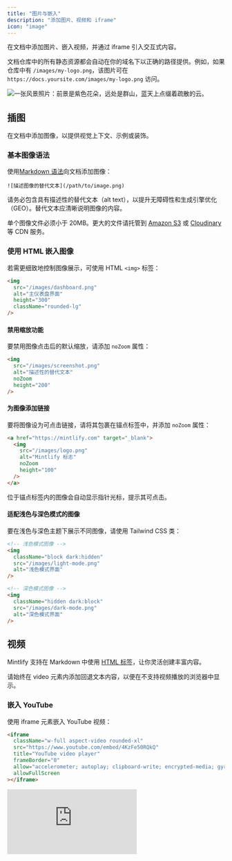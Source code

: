 ```yaml
---
title: "图片与嵌入"
description: "添加图片、视频和 iframe"
icon: "image"
---
```


在文档中添加图片、嵌入视频，并通过 iframe 引入交互式内容。

文档仓库中的所有静态资源都会自动在你的域名下以正确的路径提供。例如，如果仓库中有 `/images/my-logo.png`，该图片可在 `https://docs.yoursite.com/images/my-logo.png` 访问。

<Frame>
  <img className="rounded-xl" src="https://mintlify-assets.b-cdn.net/bigbend.jpg" alt="一张风景照片：前景是紫色花朵，远处是群山，蓝天上点缀着疏散的云。" />
</Frame>

## 插图

在文档中添加图像，以提供视觉上下文、示例或装饰。

### 基本图像语法

使用[Markdown 语法](https://www.markdownguide.org/basic-syntax/#images)向文档添加图像：

```mdx
![描述图像的替代文本](/path/to/image.png)
```

<Tip>
  请务必包含具有描述性的替代文本（alt text），以提升无障碍性和生成引擎优化（GEO）。替代文本应清晰说明图像的内容。
</Tip>

单个图像文件必须小于 20MB。更大的文件请托管到 [Amazon S3](https://aws.amazon.com/s3) 或 [Cloudinary](https://cloudinary.com) 等 CDN 服务。

### 使用 HTML 嵌入图像

若需更细致地控制图像展示，可使用 HTML `<img>` 标签：

```html
<img 
  src="/images/dashboard.png" 
  alt="主仪表盘界面"
  height="300"
  className="rounded-lg"
/>
```

#### 禁用缩放功能

要禁用图像点击后的默认缩放，请添加 `noZoom` 属性：

```html highlight="4"
<img 
  src="/images/screenshot.png" 
  alt="描述性的替代文本"
  noZoom 
  height="200"
/>
```

#### 为图像添加链接

要将图像设为可点击链接，请将其包裹在锚点标签中，并添加 `noZoom` 属性：

```html
<a href="https://mintlify.com" target="_blank">
  <img 
    src="/images/logo.png" 
    alt="Mintlify 标志"
    noZoom 
    height="100"
  />
</a>
```

<Note>
  位于锚点标签内的图像会自动显示指针光标，提示其可点击。
</Note>

#### 适配浅色与深色模式的图像

要在浅色与深色主题下展示不同图像，请使用 Tailwind CSS 类：

```html
<!-- 浅色模式图像 -->
<img 
  className="block dark:hidden" 
  src="/images/light-mode.png" 
  alt="浅色模式界面"
/>

<!-- 深色模式图像 -->
<img 
  className="hidden dark:block" 
  src="/images/dark-mode.png" 
  alt="深色模式界面"
/>
```

## 视频

Mintlify 支持在 Markdown 中使用 [HTML 标签](https://www.markdownguide.org/basic-syntax/#html)，让你灵活创建丰富内容。

<Tip>
  请始终在 video 元素内添加回退文本内容，以便在不支持视频播放的浏览器中显示。
</Tip>

### 嵌入 YouTube

使用 iframe 元素嵌入 YouTube 视频：

```html
<iframe
  className="w-full aspect-video rounded-xl"
  src="https://www.youtube.com/embed/4KzFe50RQkQ"
  title="YouTube video player"
  frameBorder="0"
  allow="accelerometer; autoplay; clipboard-write; encrypted-media; gyroscope; picture-in-picture"
  allowFullScreen
></iframe>
```

<Frame>
  <iframe className="w-full aspect-video rounded-xl" src="https://www.youtube.com/embed/4KzFe50RQkQ" title="YouTube video player" frameBorder="0" allow="accelerometer; autoplay; clipboard-write; encrypted-media; gyroscope; picture-in-picture" allowFullScreen />
</Frame>

### 自托管视频

对于自托管的视频内容，请使用 HTML `<video>` 元素：

```html
<video
  controls
  className="w-full aspect-video rounded-xl"
  src="link-to-your-video.com"
></video>
```

### 自动播放视频

如需自动播放视频，请使用：

```html
<video
  autoPlay
  muted
  loop
  playsInline
  className="w-full aspect-video rounded-xl"
  src="/videos/demo.mp4"
></video>
```

<Note>
  使用 JSX 语法时，复合词属性应写为驼峰式：`autoPlay`、`playsInline`、`allowFullScreen`。
</Note>

## iframes

使用 iframe 元素嵌入外部内容：

```html
<iframe 
  src="https://example.com/embed" 
  title="Embedded content"
  className="w-full h-96 rounded-xl"
></iframe>
```

## 相关资源

<Card title="Frame 组件参考" icon="frame" horizontal href="/zh/components/frames">
  了解如何使用 Frame 组件呈现图像。
</Card>

